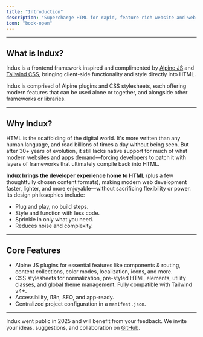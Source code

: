 ```yaml
---
title: "Introduction"
description: "Supercharge HTML for rapid, feature-rich website and web app development."
icon: "book-open"
---
```


---

## What is Indux?

Indux is a frontend framework inspired and complimented by [Alpine JS](https://alpinejs.dev) and [Tailwind CSS](https://tailwindcss.com/),  bringing client-side functionality and style directly into HTML.

Indux is comprised of Alpine plugins and CSS stylesheets, each offering modern features that can be used alone or together, and alongside other frameworks or libraries.

---

## Why Indux?

HTML is the scaffolding of the digital world. It's more written than any human language, and read billions of times a day without being seen. But after 30+ years of evolution, it still lacks native support for much of what modern websites and apps demand—forcing developers to patch it with layers of frameworks that ultimately compile back into HTML.

**Indux brings the developer experience home to HTML** (plus a few thoughtfully chosen content formats), making modern web development faster, lighter, and more enjoyable—without sacrificing flexibility or power. Its design philosophies include:

- Plug and play, no build steps.
- Style and function with less code.
- Sprinkle in only what you need.
- Reduces noise and complexity.

---

## Core Features
- Alpine JS plugins for essential features like components & routing, content collections, color modes, localization, icons, and more.
- CSS stylesheets for normalization, pre-styled HTML elements, utility classes, and global theme management. Fully compatible with Tailwind v4+.
- Accessibility, i18n, SEO, and app-ready.
- Centralized project configuration in a `manifest.json`.

---

<Note>Indux went public in 2025 and will benefit from your feedback. We invite your ideas, suggestions, and collaboration on [GitHub](https://github.com/andrewmatlock/indux).</Note>